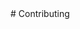
<PageTitle title="Contributing" />

<Sidebar />
<MDXDocs>
  <DocsAd />
  # Contributing
  <Author author="Manu Anish" displayName="manuanish" date="24/5/22" />
  <br />
  <NextPage
    nextPage="Contributing Guide"
    previousPage="Github Pages"
    prevHref="/docs/deployment/github-pages"
    nextHref="/docs/contributing/contributing-guide"
  />
</MDXDocs>
